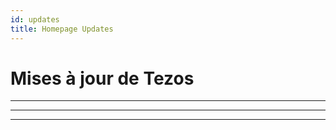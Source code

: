 ```yaml
---
id: updates
title: Homepage Updates 
---
```



<!-- Updates imported into the NewsUpdates module from /src/data/updates/updates-<locale>.json, compiled from /src/data/tsv/updates/updates-<locale>.tsv. See README. -->

# Mises à jour de Tezos

---

<NewsUpdates category="Tezos protocol" translatedTitle="Protocole Tezos" img="/img/icons/tezos-protocol.svg"/>

---

<NewsUpdates category="Development" translatedTitle="Développement" img="/img/icons/development.svg"/>

---

<NewsUpdates category="Ecosystem" translatedTitle="Écosystème" img="/img/icons/ecosystem.svg"/>